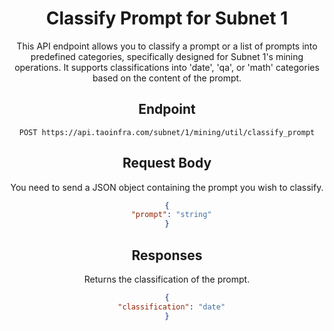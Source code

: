 
<Header isMobileNav />
<DocsSidebar>


# Classify Prompt for Subnet 1

This API endpoint allows you to classify a prompt or a list of prompts into predefined categories, specifically designed for Subnet 1's mining operations. It supports classifications into 'date', 'qa', or 'math' categories based on the content of the prompt.

<div className="text-left items-left">
<APICall />
</div>

## Endpoint

`POST https://api.taoinfra.com/subnet/1/mining/util/classify_prompt`

## Request Body

You need to send a JSON object containing the prompt you wish to classify.

```json
{
  "prompt": "string"
}
```

## Responses

Returns the classification of the prompt.

```json
{
  "classification": "date"
}
```


</DocsSidebar>